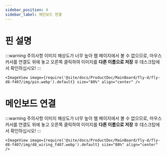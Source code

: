 ```yaml
---
sidebar_position: 4
sidebar_label: 메인보드 연결
---
```




# 핀 설명

:::warning 주의사항
이미지 해상도가 너무 높아 웹 페이지에서 볼 수 없으므로, 마우스 커서를 연결도 위에 놓고 오른쪽 클릭하여 이미지를 **다른 이름으로 저장** 후 데스크탑에서 확인하십시오!
:::

    <ImageView image={require('@site/docs/ProductDoc/MainBoard/fly-d/fly-d8-f407/img/pin.webp').default} size="80%" align="center" />


# 메인보드 연결

:::warning 주의사항
이미지 해상도가 너무 높아 웹 페이지에서 볼 수 없으므로, 마우스 커서를 연결도 위에 놓고 오른쪽 클릭하여 이미지를 **다른 이름으로 저장** 후 데스크탑에서 확인하십시오!
:::

    <ImageView image={require('@site/docs/ProductDoc/MainBoard/fly-d/fly-d8-f407/img/d8_wiring_f407.webp').default} size="80%" align="center" />